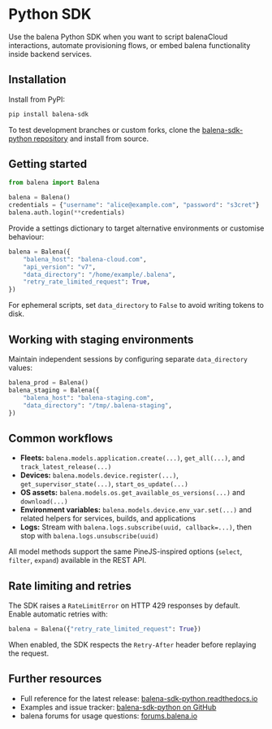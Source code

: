 # Python SDK

Use the balena Python SDK when you want to script balenaCloud interactions, automate provisioning flows, or embed balena functionality inside backend services.

## Installation

Install from PyPI:

```sh
pip install balena-sdk
```

To test development branches or custom forks, clone the [balena-sdk-python repository](https://github.com/balena-io/balena-sdk-python) and install from source.

## Getting started

```python
from balena import Balena

balena = Balena()
credentials = {"username": "alice@example.com", "password": "s3cret"}
balena.auth.login(**credentials)
```

Provide a settings dictionary to target alternative environments or customise behaviour:

```python
balena = Balena({
    "balena_host": "balena-cloud.com",
    "api_version": "v7",
    "data_directory": "/home/example/.balena",
    "retry_rate_limited_request": True,
})
```

For ephemeral scripts, set `data_directory` to `False` to avoid writing tokens to disk.

## Working with staging environments

Maintain independent sessions by configuring separate `data_directory` values:

```python
balena_prod = Balena()
balena_staging = Balena({
    "balena_host": "balena-staging.com",
    "data_directory": "/tmp/.balena-staging",
})
```

## Common workflows

- **Fleets:** `balena.models.application.create(...)`, `get_all(...)`, and `track_latest_release(...)`
- **Devices:** `balena.models.device.register(...)`, `get_supervisor_state(...)`, `start_os_update(...)`
- **OS assets:** `balena.models.os.get_available_os_versions(...)` and `download(...)`
- **Environment variables:** `balena.models.device.env_var.set(...)` and related helpers for services, builds, and applications
- **Logs:** Stream with `balena.logs.subscribe(uuid, callback=...)`, then stop with `balena.logs.unsubscribe(uuid)`

All model methods support the same PineJS-inspired options (`select`, `filter`, `expand`) available in the REST API.

## Rate limiting and retries

The SDK raises a `RateLimitError` on HTTP 429 responses by default. Enable automatic retries with:

```python
balena = Balena({"retry_rate_limited_request": True})
```

When enabled, the SDK respects the `Retry-After` header before replaying the request.

## Further resources

- Full reference for the latest release: [balena-sdk-python.readthedocs.io](https://balena-sdk-python.readthedocs.io/)
- Examples and issue tracker: [balena-sdk-python on GitHub](https://github.com/balena-io/balena-sdk-python)
- balena forums for usage questions: [forums.balena.io](https://forums.balena.io/c/product-support)
